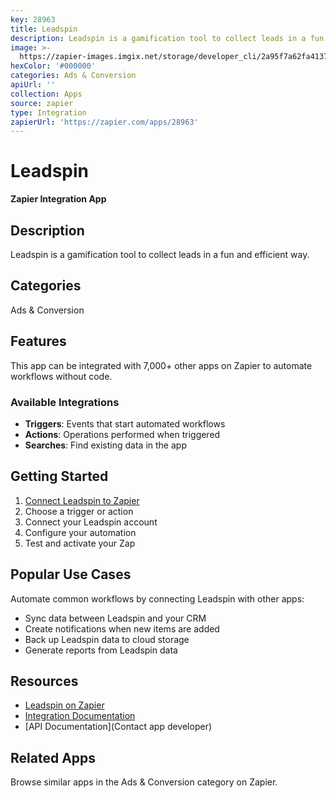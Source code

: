 ```yaml
---
key: 28963
title: Leadspin
description: Leadspin is a gamification tool to collect leads in a fun and efficient way.
image: >-
  https://zapier-images.imgix.net/storage/developer_cli/2a95f7a62fa4137c4e1ec161ee0d578e.png?auto=format%2Ccompress&ixlib=python-3.0.0&q=50
hexColor: '#000000'
categories: Ads & Conversion
apiUrl: ''
collection: Apps
source: zapier
type: Integration
zapierUrl: 'https://zapier.com/apps/28963'
---
```

# Leadspin

**Zapier Integration App**

## Description

Leadspin is a gamification tool to collect leads in a fun and efficient way.

## Categories

Ads & Conversion

## Features

This app can be integrated with 7,000+ other apps on Zapier to automate workflows without code.

### Available Integrations

- **Triggers**: Events that start automated workflows
- **Actions**: Operations performed when triggered
- **Searches**: Find existing data in the app

## Getting Started

1. [Connect Leadspin to Zapier](https://zapier.com/apps/28963)
2. Choose a trigger or action
3. Connect your Leadspin account
4. Configure your automation
5. Test and activate your Zap

## Popular Use Cases

Automate common workflows by connecting Leadspin with other apps:

- Sync data between Leadspin and your CRM
- Create notifications when new items are added
- Back up Leadspin data to cloud storage
- Generate reports from Leadspin data

## Resources

- [Leadspin on Zapier](https://zapier.com/apps/28963)
- [Integration Documentation](https://zapier.com/apps/28963/integrations)
- [API Documentation](Contact app developer)

## Related Apps

Browse similar apps in the Ads & Conversion category on Zapier.
